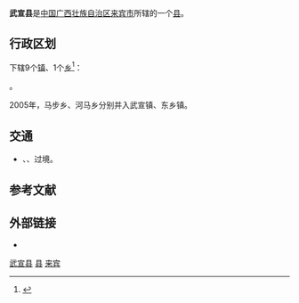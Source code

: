 {{Infobox China County
| county = 武宣县
| Photo = 
| Photoname= 
| map = 
| map size = 
| mapofstate= 
| Pinyin = 
| Belong = [[广西壮族自治区|广西壮族自治区]][[来宾市|来宾市]]
| Types= [[县|县]]
| admincode = 
| founded = 
| seat = [[武宣镇|武宣镇]]
| officerTitle= 
| officer = 
| division = 
| town= 
| township= 
| subdistrict= 
| dialect= 
| post code= 
| phone code = 
| coordinate = 
| area = 1739
| area land = 
| area water = 
| census yr = 2004
| pop = 41.66万
| density = 
| GDP = 
| web = http://www.wuxuan.gov.cn/
}}
'''武宣县'''是[[中国|中国]][[广西壮族自治区|广西壮族自治区]][[来宾市|来宾市]]所辖的一个[[县|县]]。

== 行政区划 ==
{{PAGENAMEBASE}}下辖9个[[行政建制镇|镇]]、1个[[乡_(中华人民共和国)|乡]]<ref>{{PRC admin/ref sgc|45/13/23}}</ref>：

{{PRC admin/children|45/13/23}}。

2005年，马步乡、河马乡分别并入武宣镇、东乡镇。

== 交通 ==
* {{China Expwy Name|G7212}}、{{China Expwy Name|S52|P= Guangxi}}、{{中国国道名|209}}过境。

== 参考文献 ==
{{reflist}}

== 外部链接 ==
* {{Official website|http://www.wuxuan.gov.cn/|name=武宣县人民政府门户网站}}

{{Guangxi-stub}}
{{武宣县行政区划}}
{{来宾市行政区划}}
{{广西行政区划}}

[[Category:武宣县|]]
[[Category:来宾区县市|县]]
[[Category:广西县份|来宾]]